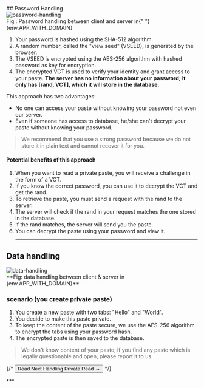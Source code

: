 

<PageLayout>
## Password Handling
<div className="inline-flex flex-col">
	<Image
		alt="password-handling"
		className="p-5 bg-base-200 rounded-sm mb-0"
		width={720}
		height={400}
		src="/svg/data/password_handling.svg"
	/>
	<div class="text-center font-bold">
		Fig.: Password handling between client and server in{" "}{env.APP_WITH_DOMAIN}
	</div>
</div>

1. Your password is hashed using the SHA-512 algorithm.
2. A random number, called the "view seed" (VSEED), is generated by the browser.
3. The VSEED is encrypted using the AES-256 algorithm with hashed password as key for encryption.
4. The encrypted VCT is used to verify your identity and grant access to your paste.
**The server has no information about your password; it only has [rand, VCT], which it will store in the database.**

This approach has two advantages:

-   No one can access your paste without knowing your password not even our server.
-   Even if someone has access to database, he/she can't decrypt your paste without knowing your password.

> We recommend that you use a strong password because we do not store it in plain text and cannot recover it for you.

#### Potential benefits of this approach

1. When you want to read a private paste, you will receive a challenge in the form of a VCT.
2. If you know the correct password, you can use it to decrypt the VCT and get the rand.
3. To retrieve the paste, you must send a request with the rand to the server.
4. The server will check if the rand in your request matches the one stored in the database.
5. If the rand matches, the server will send you the paste.
6. You can decrypt the paste using your password and view it.
    <hr />

## Data handling

<div className="inline-flex flex-col">
	<Image
		alt="data-handling"
		className="p-5 bg-base-200 rounded-sm mb-0"
		width={720}
		height={400}
		src="/svg/data/data_handling.svg"
	/>
	<div class="text-center font-bold">
		**Fig: data handling between client & server in {env.APP_WITH_DOMAIN}**
	</div>
</div>


### scenario (you create private paste)
1. You create a new paste with two tabs: "Hello" and "World".
2. You decide to make this paste private.
3. To keep the content of the paste secure, we use the AES-256 algorithm to encrypt the tabs using your password hash.
4. The encrypted paste is then saved to the database.
> We don't know content of your paste, if you find any paste which is legally questionable and open, please report it to us.

{/* <button className="btn btn-primary">
	Read Next Handling Private Read &#8594;
</button> */}

<div class="divider">***</div>


</PageLayout>